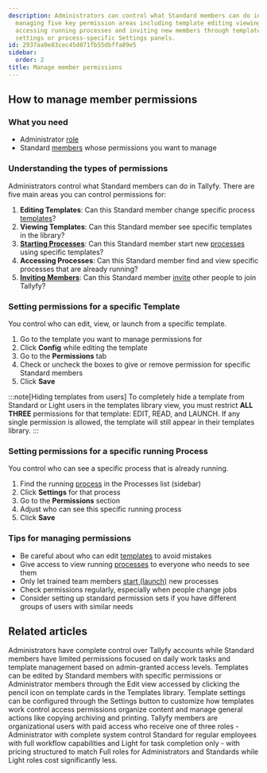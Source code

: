 ```yaml
---
description: Administrators can control what Standard members can do in Tallyfy by
  managing five key permission areas including template editing viewing starting processes
  accessing running processes and inviting new members through template-specific Config
  settings or process-specific Settings panels.
id: 2937aa9e83cec45d871fb55dbffa89e5
sidebar:
  order: 2
title: Manage member permissions
---
```



## How to manage member permissions

### What you need
- Administrator [role](/products/pro/documenting/members/)
- Standard [members](/products/pro/documenting/members/) whose permissions you want to manage

### Understanding the types of permissions

Administrators control what Standard members can do in Tallyfy. There are five main areas you can control permissions for:

1. **Editing Templates**: Can this Standard member change specific process [templates](/products/pro/documenting/templates/)?
2. **Viewing Templates**: Can this Standard member see specific templates in the library?
3. **[Starting Processes](/products/pro/launching/)**: Can this Standard member start new [processes](/products/pro/tracking-and-tasks/processes/) using specific templates?
4. **Accessing Processes**: Can this Standard member find and view specific processes that are already running?
5. **[Inviting Members](/products/pro/documenting/members/how-to-invite-and-activate-members-on-tallyfy/)**: Can this Standard member [invite](/products/pro/documenting/members/how-to-invite-and-activate-members-on-tallyfy/) other people to join Tallyfy?

### Setting permissions for a specific Template

You control who can edit, view, or launch from a specific template.
<Steps>
1. Go to the template you want to manage permissions for
2. Click **Config** while editing the template
3. Go to the **Permissions** tab
4. Check or uncheck the boxes to give or remove permission for specific Standard members
5. Click **Save**
</Steps>

:::note[Hiding templates from users]
To completely hide a template from Standard or Light users in the templates library view, you must restrict **ALL THREE** permissions for that template: EDIT, READ, and LAUNCH. If any single permission is allowed, the template will still appear in their templates library.
:::

### Setting permissions for a specific running Process

You control who can see a specific process that is already running.
<Steps>
1. Find the running [process](/products/pro/tracking-and-tasks/processes/) in the Processes list (sidebar)
2. Click **Settings** for that process
3. Go to the **Permissions** section
4. Adjust who can see this specific running process
5. Click **Save**
</Steps>

### Tips for managing permissions

- Be careful about who can edit [templates](/products/pro/documenting/templates/) to avoid mistakes
- Give access to view running [processes](/products/pro/tracking-and-tasks/processes/) to everyone who needs to see them
- Only let trained team members [start (launch)](/products/pro/launching/) new processes
- Check permissions regularly, especially when people change jobs
- Consider setting up standard permission sets if you have different groups of users with similar needs


## Related articles
<CardGrid>
<LinkTitleCard header="<b>Members > Standard and Admin members</b>" href="/products/pro/documenting/members/standard-admin-members/" > Administrators have complete control over Tallyfy accounts while Standard members have limited permissions focused on daily work tasks and template management based on admin-granted access levels. </LinkTitleCard>
<LinkTitleCard header="<b>Templates > Edit a template</b>" href="/products/pro/documenting/templates/edit-templates/" > Templates can be edited by Standard members with specific permissions or Administrator members through the Edit view accessed by clicking the pencil icon on template cards in the Templates library. </LinkTitleCard>
<LinkTitleCard header="<b>Templates > Configure your template</b>" href="/products/pro/documenting/templates/config/" > Template settings can be configured through the Settings button to customize how templates work control access permissions organize content and manage general actions like copying archiving and printing. </LinkTitleCard>
<LinkTitleCard header="<b>Documenting > Members</b>" href="/products/pro/documenting/members/" > Tallyfy members are organizational users with paid access who receive one of three roles - Administrator with complete system control Standard for regular employees with full workflow capabilities and Light for task completion only - with pricing structured to match Full roles for Administrators and Standards while Light roles cost significantly less. </LinkTitleCard>
</CardGrid>